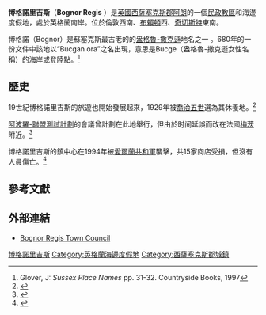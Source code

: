 {{Infobox UK place
| official_name=Bognor Regis
| country=英格蘭
| civil_parish=博格諾里吉斯
| region=東南英格蘭
| static_image_caption=博格諾里吉斯濱海區
| static_image=[[File:Bognor_Regis_-_geograph.org.uk_-_537839.jpg|250px]]
| area_footnotes=<ref name="WSCC2001">{{cite web|url=http://www.westsussex.gov.uk/communityandliving/census2001/pop_parish_summary.pdf|title=2001 Census: West Sussex – Population by Parish|publisher=West Sussex County Council|accessdate=29 March 2009|deadurl=yes|archiveurl=https://web.archive.org/web/20110608075926/http://www.westsussex.gov.uk/communityandliving/census2001/pop_parish_summary.pdf|archivedate=2011年6月8日}}</ref>
| area_total_km2 =4.86
| population = 22,555
| population_ref = <ref name="WSCC2001"/> [[2001年英國人口普查|2001年人口普查]]（博格諾里吉斯教區）
| population_density= {{convert|4644|/km2|/sqmi|abbr=on}}
| os_grid_reference=SZ934989
| latitude=50.78237
| longitude=-0.67639
| post_town=BOGNOR REGIS
| postcode_area=PO
| postcode_district=PO21-22
| dial_code=01243
| constituency_westminster=[[博格諾里吉斯和利特爾漢普頓_(英國國會選區)|博格諾里吉斯和利特爾漢普頓]]
| london_distance={{convert|55|mi}} [[連續羅經讀數|NNE]]
| shire_district=[[阿朗_(西薩塞克斯郡)|阿朗]]
| shire_county=[[西薩塞克斯郡|西薩塞克斯郡]]
| website=[http://www.bognorregis.gov.uk/ Bognor Regis Town Council]
}}

'''博格諾里吉斯'''（'''Bognor Regis''' {{IPAc-en|ˌ|b|ɒ|ɡ|n|ər|_|'|r|iː|dʒ|ɨ|s}}）是[[英國|英國]][[西薩塞克斯郡|西薩塞克斯郡]][[阿朗_(西薩塞克斯郡)|阿朗]]的一個[[民政教區|民政教區]]和海邊度假地，處於英格蘭南岸。位於倫敦西南{{convert|55.5|mi|km}}、[[布賴頓|布賴頓]]西{{convert|24|mi|km}}、[[奇切斯特|奇切斯特]]東南{{convert|6|mi|km}}。

博格諾（Bognor）是蘇塞克斯最古老的的[[古英語|盎格魯-撒克遜]]地名之一 。680年的一份文件中該地以“Bucgan ora”之名出現，意思是Bucge（盎格魯-撒克遜女性名稱）的海岸或登陸點。<ref>Glover, J: ''Sussex Place Names'' pp. 31-32. Countryside Books, 1997</ref>

==歷史==
19世紀博格諾里吉斯的旅遊也開始發展起來，1929年被[[喬治五世_(英國)|喬治五世]]選為其休養地。<ref>{{cite web |url=http://www.localhistories.org/bognor.html |title=A Brief History of Bognor Regis |publisher=Localhistories.org |date= |accessdate=2009-07-07 |archive-date=2017-09-02 |archive-url=https://web.archive.org/web/20170902202236/http://www.localhistories.org/bognor.html |dead-url=no }}</ref>

[[阿波羅-聯盟測試計劃|阿波羅-聯盟測試計劃]]的會議曾計劃在此地舉行，但由於时间延誤而改在法國[[梅茨|梅茨]]附近。<ref>{{Cite web |url=http://history.nasa.gov/SP-4209/ch11-3.htm |title=NASA History: SP-4209 The Partnership: A History of the Apollo-Soyuz Test Project; 17 July-The Rendesvous. |accessdate=2014-01-18 |archive-date=2011-05-24 |archive-url=https://web.archive.org/web/20110524064713/http://history.nasa.gov/SP-4209/ch11-3.htm |dead-url=no }}</ref>

博格諾里吉斯的鎮中心在1994年被[[愛爾蘭共和軍|愛爾蘭共和軍]]襲擊，共15家商店受損，但沒有人員傷亡。<ref>{{Cite web |url=http://www.chichester.co.uk/nostalgia/The-day-an-IRA-bomb.4835326.jp |title=Chichester Observer article on the bombing |access-date=2014-01-18 |archive-url=https://web.archive.org/web/20091219031013/http://www.chichester.co.uk/nostalgia/The-day-an-IRA-bomb.4835326.jp |archive-date=2009-12-19 |dead-url=yes }}</ref>

== 參考文獻 ==
{{Reflist|colwidth=30em}}

== 外部連結 ==
{{Commonscat|Bognor Regis|博格諾里吉斯}}
{{Wikivoyage|Bognor Regis}}

* [http://www.bognorregis.gov.uk/ Bognor Regis Town Council] {{Wayback|url=http://www.bognorregis.gov.uk/ |date=20140610065414 }}

{{Authority control}}
{{DEFAULTSORT:Bognor Regis}}
[[Category:博格諾里吉斯|]]
[[Category:英格蘭海邊度假地|Category:英格蘭海邊度假地]]
[[Category:西薩塞克斯郡城鎮|Category:西薩塞克斯郡城鎮]]